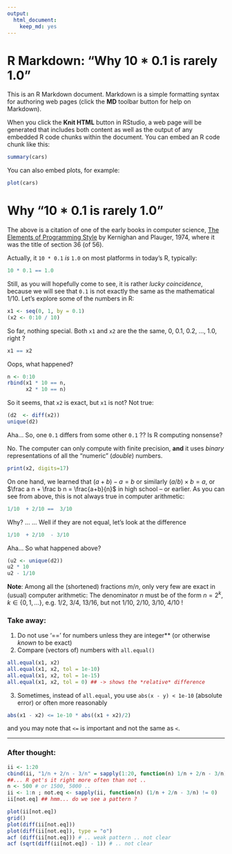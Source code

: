 ```yaml
---
output:
  html_document:
    keep_md: yes
---
```

R Markdown:  "Why 10 * 0.1 is rarely 1.0"
========================================================

This is an R Markdown document. Markdown is a simple formatting syntax for authoring web pages (click the **MD** toolbar button for help on Markdown).

When you click the **Knit HTML** button in RStudio, a web page will be generated that includes both content as well as the output of any embedded R code chunks within the document. You can embed an R code chunk like this:

```r
summary(cars)
```

You can also embed plots, for example:
```r
plot(cars)
```

Why "10 * 0.1 is rarely 1.0"
============================
The above is a citation of one of the early books in computer science,
[The Elements of Programming Style](http://en.wikipedia.org/wiki/The_Elements_of_Programming_Style) by Kernighan and Plauger, 1974, where it was the title of section 36 (of 56).

Actually, it `10 * 0.1` *is* `1.0` on most platforms in today's R, typically:
```r
10 * 0.1 == 1.0
```
Still, as you will hopefully come to see, it is rather *lucky coincidence*, because we will see that `0.1` is not exactly the same as the mathematical $1/10$.
Let's explore some of the numbers in R:
```r
x1 <- seq(0, 1, by = 0.1)
(x2 <- 0:10 / 10)
```
So far, nothing special. Both `x1` and `x2` are the
the same, 0, 0.1, 0.2, ..., 1.0,  right ?
```r
x1 == x2
```
Oops, what happened?
```r
n <- 0:10
rbind(x1 * 10 == n,
      x2 * 10 == n)
```

So it seems, that  `x2` is exact, but `x1` is not?
Not true:
```r
(d2  <- diff(x2))
unique(d2)
```
Aha...  So, one `0.1` differs from some other `0.1` ??
Is R computing nonsense?

No.  The computer can only compute with finite precision, **and** it uses _binary_ representations of all the "numeric" (_double_) numbers.
```r
print(x2, digits=17)
```


On one hand, we learned that $(a + b) - a = b$ or similarly $(a/b) \times b = a$,
or  $\frac a n + \frac b n = \frac{a+b}{n}$
in high school -- or earlier.
As you can see from above, this is not always true in computer arithmetic:
```r
1/10  + 2/10 ==  3/10
```
Why? ... ...
Well if they are not equal, let's look at the difference
```r
1/10  + 2/10  - 3/10
```
Aha... So what happened above?
```r
(u2 <- unique(d2))
u2 * 10
u2 - 1/10
```

**Note**: Among all the (shortened) fractions $m / n$,
only very few are exact in (usual) computer arithmetic:
The denominator $n$ must be of the form $n = 2^k, k \in \{0,1,\dots\}$,
e.g.  1/2,  3/4,  13/16,   but not 1/10, 2/10, 3/10, 4/10 !

### **Take away:**

1. Do not use '==' for numbers unless they are integer**
   (or otherwise *known* to be exact)
2. Compare (vectors of) numbers with `all.equal()`
```r
all.equal(x1, x2)
all.equal(x1, x2, tol = 1e-10)
all.equal(x1, x2, tol = 1e-15)
all.equal(x1, x2, tol = 0) ## -> shows the *relative* difference
```

3. Sometimes, instead of `all.equal`, you use `abs(x - y) < 1e-10` (absolute error)
   or often more reasonably
```r
abs(x1 - x2) <= 1e-10 * abs((x1 + x2)/2)
```
and you may note that `<=` is important and not the same as `<`.

---

### After thought:
```r
ii <- 1:20
cbind(ii, "1/n + 2/n - 3/n" = sapply(1:20, function(n) 1/n + 2/n - 3/n))
##... R get's it right more often than not ..
n <- 500 # or 1500, 5000 ..
ii <- 1:n ; not.eq <- sapply(ii, function(n) (1/n + 2/n - 3/n) != 0)
ii[not.eq] ## hmm... do we see a pattern ?

plot(ii[not.eq])
grid()
plot(diff(ii[not.eq]))
plot(diff(ii[not.eq]), type = "o")
acf (diff(ii[not.eq])) # .. weak pattern .. not clear
acf (sqrt(diff(ii[not.eq]) - 1)) # .. not clear
```
